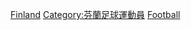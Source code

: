 [[Category:各國奧運足球運動員|Finland]]
[[Category:芬蘭足球運動員|Category:芬蘭足球運動員]]
[[Category:芬兰夏季奥运运动员|Football]]
